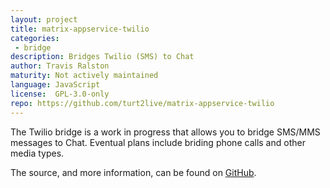 ```yaml
---
layout: project
title: matrix-appservice-twilio
categories:
 - bridge
description: Bridges Twilio (SMS) to Chat
author: Travis Ralston
maturity: Not actively maintained
language: JavaScript
license:  GPL-3.0-only
repo: https://github.com/turt2live/matrix-appservice-twilio
---
```


The Twilio bridge is a work in progress that allows you to bridge SMS/MMS messages to Chat. Eventual plans include briding phone calls and other media types.

The source, and more information, can be found on [GitHub](https://github.com/turt2live/matrix-appservice-twilio).
